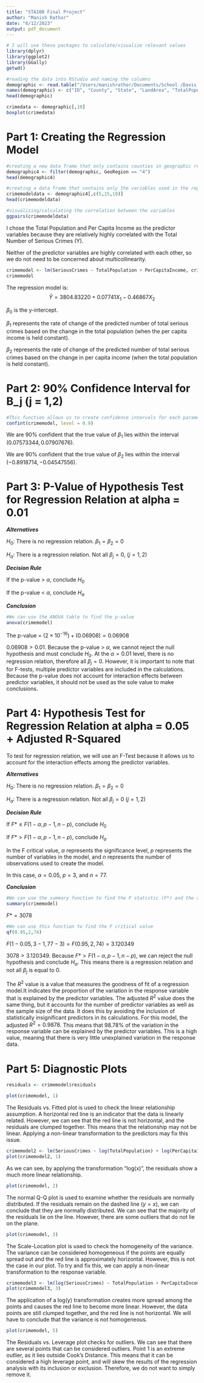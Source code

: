 ```yaml
---
title: "STA108 Final Project"
author: "Manish Rathor"
date: "6/12/2023"
output: pdf_document
---
```


```r
# I will use these packages to calculate/visualize relevant values 
library(dplyr)
library(ggplot2)
library(GGally)
getwd()
```

```r
#reading the data into RStudio and naming the columns
demographic <- read.table("/Users/manishrathor/Documents/School /Davis /2022-23/SQ2023/STA108 /Data/demographic.txt")
names(demographic) <- c("ID", "County", "State", "LandArea", "TotalPopulation", "PercPop18-34", "PercPop65+", "Physicians", "HospitalBeds", "SeriousCrimes", "PercentHSGrads", "PercentBachDegree", "PercentBelowPoverty", "PercentUnemployment", "PerCapitaIncome", "TotalPersonalIncome", "GeoRegion" )
head(demographic)
```

```r
crimedata <- demographic[,10]
boxplot(crimedata)
```


# Part 1: Creating the Regression Model

```r
#creating a new data frame that only contains counties in geographic region 4
demographic4 <- filter(demographic, GeoRegion == "4")
head(demographic4)
```

```r
#creating a data frame that contains only the variables used in the regression model 
crimemodeldata <- demographic4[,c(5,15,10)]
head(crimemodeldata)
```

```r
#visualizing/calculating the correlation between the variables 
ggpairs(crimemodeldata)
```
I chose the Total Population and Per Capita Income as the predictor variables because they are relatively highly correlated with the Total Number of Serious Crimes (Y). 

Neither of the predictor variables are highly correlated with each other, so we do not need to be concerned about multicollinearity. 

```r
crimemodel <- lm(SeriousCrimes ~ TotalPopulation + PerCapitaIncome, crimemodeldata)
crimemodel
```
The regression model is: $$\hat{Y} = 3804.83220 + 0.07741X_1 - 0.46867X_2$$

$\beta_0$ is the y-intercept. 

$\beta_1$ represents the rate of change of the predicted number of total serious crimes based on the change in the total population (when the per capita income is held constant).

$\beta_2$ represents the rate of change of the predicted number of total serious crimes based on the change in per capita income (when the total population is held constant).

# Part 2: 90% Confidence Interval for B_j (j = 1,2)

```r
#This function allows us to create confidence intervals for each parameter in the model
confint(crimemodel, level = 0.9)
```

We are 90% confident that the true value of $\beta_1$ lies within the interval $(0.07573344,0.07907676)$. 

We are 90% confident that the true value of $\beta_2$ lies within the interval $(-0.8918714,-0.04547556)$.

# Part 3: P-Value of Hypothesis Test for Regression Relation at alpha = 0.01

***Alternatives***

$H_0$: There is no regression relation. $\beta_1 = \beta_2 = 0$

$H_a$: There is a regression relation. Not all $\beta_j = 0$, $(j = 1,2)$

***Decision Rule***

If the p-value > $\alpha$, conclude $H_0$

If the p-value < $\alpha$, conclude $H_a$

***Conclusion***

```r
#We can use the ANOVA table to find the p-value 
anova(crimemodel)
```
The p-value = $(2 \times 10^{-16}) + (0.06908) = 0.06908$ 


$0.06908 > 0.01$. Because the p-value > $\alpha$, we cannot reject the null hypothesis and must conclude $H_0$. At the $\alpha = 0.01$ level, there is no regression relation, therefore all $\beta_j = 0$. However, it is important to note that for F-tests, multiple predictor variables are included in the calculations. Because the p-value does not account for interaction effects between predictor variables, it should not be used as the sole value to make conclusions. 

# Part 4: Hypothesis Test for Regression Relation at alpha = 0.05 + Adjusted R-Squared

To test for regression relation, we will use an F-Test because it allows us to account for the interaction effects among the predictor variables. 

***Alternatives***

$H_0$: There is no regression relation. $\beta_1 = \beta_2 = 0$

$H_a$: There is a regression relation. Not all $\beta_j = 0$ $(j = 1,2)$

***Decision Rule***

If $F* \leq F(1-\alpha, p-1, n-p)$, conclude $H_0$

If $F* > F(1-\alpha, p-1, n-p)$, conclude $H_a$

In the F critical value, $\alpha$ represents the significance level, $p$ represents the number of variables in the model, and $n$ represents the number of observations used to create the model. 

In this case, $\alpha = 0.05$, $p = 3$, and $n = 77$.

***Conclusion***

```r
#We can use the summary function to find the F statistic (F*) and the adjusted R^2
summary(crimemodel)
```
$F* = 3078$

```r
#We can use this function to find the F critical value
qf(0.95,2,74)
```
$F(1-0.05, 3-1, 77-3) = F(0.95, 2, 74) = 3.120349$

$3078 > 3.120349$. Because $F* > F(1-\alpha, p-1, n-p)$, we can reject the null hypothesis and conclude $H_a$. This means there is a regression relation and not all $\beta_j$ is equal to 0.  

The $R^2$ value is a value that measures the goodness of fit of a regression model.It indicates the proportion of the variation in the response variable that is explained by the predictor variables. The adjusted $R^2$ value does the same thing, but it accounts for the number of predictor variables as well as the sample size of the data. It does this by avoiding the inclusion of statistically insignificant predictors in its calculations. For this model, the adjusted $R^2 = 0.9878$. This means that 98.78% of the variation in the response variable can be explained by the predictor variables. This is a high value, meaning that there is very little unexplained variation in the response data.

# Part 5: Diagnostic Plots 

```r
residuals <- crimemodel$residuals
```


```r
plot(crimemodel, 1)
```
The Residuals vs. Fitted plot is used to check the linear relationship assumption. A horizontal red line is an indicator that the data is linearly related. However, we can see that the red line is not horizontal, and the residuals are clumped together. This means that the relationship may not be linear. Applying a non-linear transformation to the predictors may fix this issue. 

```r
crimemodel2 <- lm(SeriousCrimes ~ log(TotalPopulation) + log(PerCapitaIncome), crimemodeldata)
plot(crimemodel2, 1)
```
As we can see, by applying the transformation "log(x)", the residuals show a much more linear relationship. 

```r
plot(crimemodel, 2)
```
The normal Q-Q plot is used to examine whether the residuals are normally distributed. If the residuals remain on the dashed line $(y = x)$, we can conclude that they are normally distributed. We can see that the majority of the residuals lie on the line. However, there are some outliers that do not lie on the plane. 

```r
plot(crimemodel, 3)
```
The Scale-Location plot is used to check the homogeneity of the variance. The variance can be considered homogeneous if the points are equally spread out and the red line is approximately horizontal. However, this is not the case in our plot. To try and fix this, we can apply a non-linear transformation to the response variable. 

```r
crimemodel3 <- lm(log(SeriousCrimes) ~ TotalPopulation + PerCapitaIncome, crimemodeldata)
plot(crimemodel3, 3)
```
The application of a log(y) transformation creates more spread among the points and causes the red line to become more linear. However, the data points are still clumped together, and the red line is not horizontal. We will have to conclude that the variance is not homogeneous. 

```r
plot(crimemodel, 5)
```
The Residuals vs. Leverage plot checks for outliers. We can see that there are several points that can be considered outliers. Point 1 is an extreme outlier, as it lies outside Cook's Distance. This means that it can be considered a high leverage point, and will skew the results of the regression analysis with its inclusion or exclusion. Therefore, we do not want to simply remove it.







